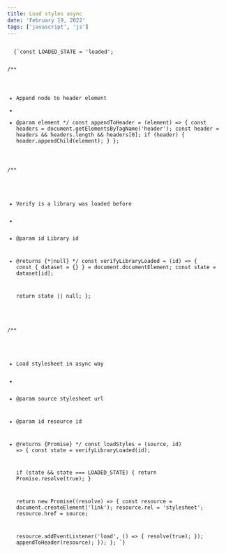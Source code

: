 ```yaml
---
title: Load styles async
date: 'February 19, 2022'
tags: ['javascript', 'js']
---
```


<Code>
  {`const LOADED_STATE = 'loaded';

/**
* Append node to header element
*
* @param element
*/
const appendToHeader = (element) => {
  const headers = document.getElementsByTagName('header');
  const header = headers && headers.length && headers[0];
  if (header) {
    header.appendChild(element);
  }
};

/**
* Verify is a library was loaded before
*
* @param id Library id
* @returns {*|null}
*/
const verifyLibraryLoaded = (id) => {
  const { dataset = {} } = document.documentElement;
  const state = dataset[id];

    return state || null;
  };

/**
* Load stylesheet in async way
*
* @param source stylesheet url
* @param id resource id
* @returns {Promise<boolean>}
*/
const loadStyles = (source, id) => {
  const state = verifyLibraryLoaded(id);

  if (state && state === LOADED_STATE) {
    return Promise.resolve(true);
  }

  return new Promise((resolve) => {
    const resource = document.createElement('link');
    resource.rel = 'stylesheet';
    resource.href = source;

    resource.addEventListener('load', () => {
      resolve(true);
    });
    appendToHeader(resource);
  });
};
`}
</Code>
